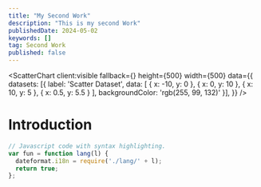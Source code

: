 ```yaml
---
title: "My Second Work"
description: "This is my second Work"
publishedDate: 2024-05-02
keywords: []
tag: Second Work
published: false
---
```



<ScatterChart
  client:visible
  fallback={<span class="loading loading-spinner loading-xl"></span>}
  height={500}
  width={500}
  data={{
    datasets: [{
      label: 'Scatter Dataset',
      data: [
        { x: -10,  y: 0 },
        { x: 0, y: 10 },
        { x: 10,  y: 5 },
        { x: 0.5, y: 5.5 }
      ],
      backgroundColor: 'rgb(255, 99, 132)'
    }],
  }}
/>


# Introduction

```js title="app.js" {1, 4}
// Javascript code with syntax highlighting.
var fun = function lang(l) {
  dateformat.i18n = require('./lang/' + l);
  return true;
};
```